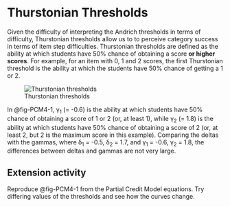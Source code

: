 # Thurstonian Thresholds

Given the difficulty of interpreting the Andrich thresholds in terms of difficulty, Thurstonian thresholds allow us to to perceive category success in terms of item step difficulties. Thurstonian thresholds are defined as the ability at which students have 50% chance of obtaining a score **or higher scores**. For example, for an item with 0, 1 and 2 scores, the first Thurstonian threshold is the ability at which the students have 50% chance of getting a 1 or 2. 

![Thurstonian thresholds](images/PCM4-1.png){#fig-PCM4-1}

In @fig-PCM4-1, γ~1~ (= -0.6) is the ability at which students have 50% chance of obtaining a score of 1 or 2 (or, at least 1), while  γ~2~  (= 1.8) is the ability at which students have 50% chance of obtaining a score of 2 (or, at least 2, but 2 is the maximum score in this example). Comparing the deltas with the gammas, where δ~1~ = -0.5,  δ~2~ = 1.7, and γ~1~ = -0.6, γ~2~ = 1.8, the differences between deltas and gammas are not very large.

## Extension activity
Reproduce @fig-PCM4-1 from the Partial Credit Model equations. Try differing values of the thresholds and see how the curves change.